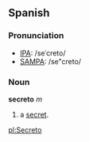 ==Spanish==
===Pronunciation===
*[[w:IPA|IPA]]: /seˈcreto/
*[[w:SAMPA|SAMPA]]: /se"creto/

===Noun===
'''secreto''' ''m''

#a [[secret]].

[[pl:Secreto]]